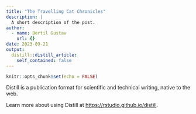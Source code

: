 ```yaml
---
title: "The Travelling Cat Chronicles"
description: |
  A short description of the post.
author:
  - name: Bertil Gustav
    url: {}
date: 2023-09-21
output:
  distill::distill_article:
    self_contained: false
---
```



```r
knitr::opts_chunk$set(echo = FALSE)
```

Distill is a publication format for scientific and technical writing, native to the web.

Learn more about using Distill at <https://rstudio.github.io/distill>.


